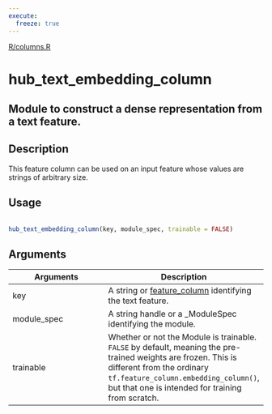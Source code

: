 ```yaml
---
execute:
  freeze: true
---
```


[R/columns.R](https://github.com/rstudio/tfhub//blob/main/R/columns.R#L11) 

# hub_text_embedding_column

## Module to construct a dense representation from a text feature.

## Description
 This feature column can be used on an input feature whose values are strings of arbitrary size. 


## Usage
```r
 
hub_text_embedding_column(key, module_spec, trainable = FALSE) 
```

## Arguments
|Arguments|Description|
|---|---|
| key | A string or [feature_column](https://tensorflow.rstudio.com/tfestimators/articles/feature_columns.html) identifying the text feature. |
| module_spec | A string handle or a _ModuleSpec identifying the module. |
| trainable | Whether or not the Module is trainable. `FALSE` by default, meaning the pre-trained weights are frozen. This is different from the ordinary `tf.feature_column.embedding_column()`, but that one is intended for training from scratch. |







